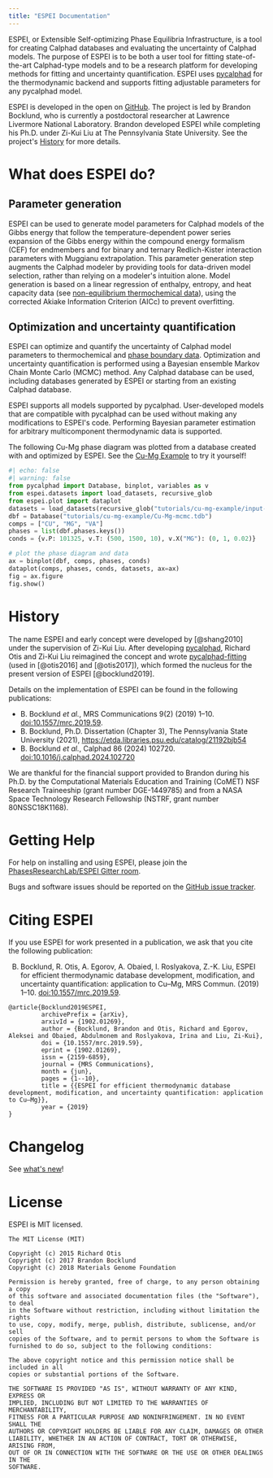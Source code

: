 ```yaml
---
title: "ESPEI Documentation"
---
```


\part{Introduction}

ESPEI, or Extensible Self-optimizing Phase Equilibria Infrastructure, is
a tool for creating Calphad databases and evaluating the uncertainty of
Calphad models. The purpose of ESPEI is to be both a user tool for
fitting state-of-the-art Calphad-type models and to be a research
platform for developing methods for fitting and uncertainty
quantification. ESPEI uses [pycalphad](http://pycalphad.org) for the
thermodynamic backend and supports fitting adjustable parameters for any
pycalphad model.

ESPEI is developed in the open on
[GitHub](https://github.com/PhasesResearchLab/ESPEI). The project is led
by Brandon Bocklund, who is currently a postdoctoral researcher at
Lawrence Livermore National Laboratory. Brandon developed ESPEI while
completing his Ph.D. under Zi-Kui Liu at The Pennsylvania State
University. See the project\'s [History](#history) for more details.

# What does ESPEI do?

## Parameter generation

ESPEI can be used to generate model parameters for Calphad models of the
Gibbs energy that follow the temperature-dependent power series
expansion of the Gibbs energy within the compound energy formalism (CEF)
for endmembers and for binary and ternary Redlich-Kister interaction
parameters with Muggianu extrapolation. This parameter generation step
augments the Calphad modeler by providing tools for data-driven model
selection, rather than relying on a modeler\'s intuition alone. Model
generation is based on a linear regression of enthalpy, entropy, and
heat capacity data (see [non-equilibrium thermochemical data](reference/dataset_schema.qmd#non_equilibrium_thermochemical_data)), using the corrected Akiake Information Criterion (AICc) to
prevent overfitting.

## Optimization and uncertainty quantification

ESPEI can optimize and quantify the uncertainty of Calphad model
parameters to thermochemical and
[phase boundary data](reference/dataset_schema.qmd#phase_boundary_data). Optimization and uncertainty quantification is performed
using a Bayesian ensemble Markov Chain Monte Carlo (MCMC) method. Any
Calphad database can be used, including databases generated by ESPEI or
starting from an existing Calphad database.

ESPEI supports all models supported by pycalphad. User-developed models
that are compatible with pycalphad can be used without making any
modifications to ESPEI\'s code. Performing Bayesian parameter estimation
for arbitrary multicomponent thermodynamic data is supported.

The following Cu-Mg phase diagram was plotted from a database created with and
optimized by ESPEI.
See the [Cu-Mg Example](tutorials/cu-mg-example/cu-mg-example.qmd) to try it yourself!
```python
#| echo: false
#| warning: false
from pycalphad import Database, binplot, variables as v
from espei.datasets import load_datasets, recursive_glob
from espei.plot import dataplot
datasets = load_datasets(recursive_glob("tutorials/cu-mg-example/input-data"))
dbf = Database("tutorials/cu-mg-example/Cu-Mg-mcmc.tdb")
comps = ["CU", "MG", "VA"]
phases = list(dbf.phases.keys())
conds = {v.P: 101325, v.T: (500, 1500, 10), v.X("MG"): (0, 1, 0.02)}

# plot the phase diagram and data
ax = binplot(dbf, comps, phases, conds)
dataplot(comps, phases, conds, datasets, ax=ax)
fig = ax.figure
fig.show()
```


# History

The name ESPEI and early concept were developed by
[@shang2010] under the supervision of Zi-Kui
Liu. After developing [pycalphad](http://pycalphad.org), Richard Otis
and Zi-Kui Liu reimagined the concept and wrote
[pycalphad-fitting](https://github.com/richardotis/pycalphad-fitting)
(used in [@otis2016] and
[@otis2017]), which formed the nucleus for the
present version of ESPEI [@bocklund2019].

Details on the implementation of ESPEI can be found in the following
publications:

- B. Bocklund *et al.*, MRS Communications 9(2) (2019) 1--10.
    [doi:10.1557/mrc.2019.59](https://doi.org/10.1557/mrc.2019.59).
- B. Bocklund, Ph.D. Dissertation (Chapter 3), The Pennsylvania State
    University (2021), <https://etda.libraries.psu.edu/catalog/21192bjb54>
- B. Bocklund *et al.*, Calphad 86 (2024) 102720.
    [doi:10.1016/j.calphad.2024.102720](https://doi.org/10.1016/j.calphad.2024.102720)

We are thankful for the financial support provided to Brandon during his
Ph.D. by the Computational Materials Education and Training (CoMET) NSF
Research Traineeship (grant number DGE-1449785) and from a NASA Space
Technology Research Fellowship (NSTRF, grant number 80NSSC18K1168).

# Getting Help

For help on installing and using ESPEI, please join the
[PhasesResearchLab/ESPEI Gitter
room](https://gitter.im/PhasesResearchLab/ESPEI).

Bugs and software issues should be reported on the [GitHub issue
tracker](https://github.com/PhasesResearchLab/ESPEI/issues).

# Citing ESPEI

If you use ESPEI for work presented in a publication, we ask that you
cite the following publication:

B.  Bocklund, R. Otis, A. Egorov, A. Obaied, I. Roslyakova, Z.-K. Liu,
    ESPEI for efficient thermodynamic database development,
    modification, and uncertainty quantification: application to Cu--Mg,
    MRS Commun. (2019) 1--10. [doi:10.1557/mrc.2019.59](https://doi.org/10.1557/mrc.2019.59).

<!-- -->

    @article{Bocklund2019ESPEI,
             archivePrefix = {arXiv},
             arxivId = {1902.01269},
             author = {Bocklund, Brandon and Otis, Richard and Egorov, Aleksei and Obaied, Abdulmonem and Roslyakova, Irina and Liu, Zi-Kui},
             doi = {10.1557/mrc.2019.59},
             eprint = {1902.01269},
             issn = {2159-6859},
             journal = {MRS Communications},
             month = {jun},
             pages = {1--10},
             title = {{ESPEI for efficient thermodynamic database development, modification, and uncertainty quantification: application to Cu–Mg}},
             year = {2019}
    }

# Changelog

See [what\'s new](CHANGES.html)!


# License

ESPEI is MIT licensed.

    The MIT License (MIT)

    Copyright (c) 2015 Richard Otis
    Copyright (c) 2017 Brandon Bocklund
    Copyright (c) 2018 Materials Genome Foundation

    Permission is hereby granted, free of charge, to any person obtaining a copy
    of this software and associated documentation files (the "Software"), to deal
    in the Software without restriction, including without limitation the rights
    to use, copy, modify, merge, publish, distribute, sublicense, and/or sell
    copies of the Software, and to permit persons to whom the Software is
    furnished to do so, subject to the following conditions:

    The above copyright notice and this permission notice shall be included in all
    copies or substantial portions of the Software.

    THE SOFTWARE IS PROVIDED "AS IS", WITHOUT WARRANTY OF ANY KIND, EXPRESS OR
    IMPLIED, INCLUDING BUT NOT LIMITED TO THE WARRANTIES OF MERCHANTABILITY,
    FITNESS FOR A PARTICULAR PURPOSE AND NONINFRINGEMENT. IN NO EVENT SHALL THE
    AUTHORS OR COPYRIGHT HOLDERS BE LIABLE FOR ANY CLAIM, DAMAGES OR OTHER
    LIABILITY, WHETHER IN AN ACTION OF CONTRACT, TORT OR OTHERWISE, ARISING FROM,
    OUT OF OR IN CONNECTION WITH THE SOFTWARE OR THE USE OR OTHER DEALINGS IN THE
    SOFTWARE.
